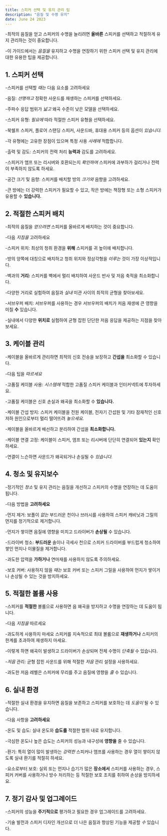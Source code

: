 ```yaml
---
title: 스피커 선택 및 유지 관리 팁
description: "음질 및 수명 유지"
date: June 24 2023
---
```


-최적의 음질을 얻고 스피커의 수명을 늘리려면 **올바른** 스피커를 선택하고 적절하게 유지 관리하는 것이 중요합니다. 


-이 가이드에서는 _음질을_ 유지하고 수명을 연장하기 위한 스피커 선택 및 유지 관리에 대한 유용한 팁을 제공합니다.

## 1. 스피커 선택
-스피커를 선택할 _때는_ 다음 요소를 고려하세요

-음질: _선명하고_ 정확한 사운드를 재생하는 스피커를 선택하세요. 


-주파수 응답 범위가 _넓고_ 왜곡 수준이 낮은 모델을 선택하세요.

-스피커 유형: _필요에_ 따라 적절한 스피커 유형을 선택하세요. 


-북쉘프 스피커, 플로어 스탠딩 스피커, 사운드바, 휴대용 스피커 등의 옵션이 _있습니다._ 

-각 유형에는 고유한 장점이 있으며 특정 사용 _사례에_ 적합합니다.

-출력 및 감도: 스피커의 전력 처리 **능력과** 감도를 고려하세요. 


-스피커가 앰프 또는 리시버와 호환되는지 _확인하여_ 스피커에 과부하가 걸리거나 전력이 부족하지 않도록 하세요.

-공간 크기 및 음향: 스피커를 배치할 방의 _크기와_ 음향을 고려하세요. 


-큰 방에는 더 강력한 스피커가 필요할 수 있고, 작은 방에는 책장형 또는 소형 스피커가 유용할 수 **있습니다.**

## 2. 적절한 스피커 배치
-최적의 음질을 _얻으려면_ 스피커를 올바르게 배치하는 것이 중요합니다. 


-다음 _지침을_ 고려하세요

-스피커 위치: 최상의 청취 환경을 **위해** 스피커를 귀 높이에 배치합니다. 


-방의 양쪽에 대칭으로 배치하고 청취 위치와 정삼각형을 _이루는_ 것이 가장 이상적입니다.

-벽과의 **거리:** 스피커를 벽에서 멀리 배치하여 사운드 반사 및 저음 축적을 최소화합니다. 


-다양한 거리로 실험하여 음질과 _실내_ 미관 사이의 최적의 균형을 찾아보세요.

-서브우퍼 배치: 서브우퍼를 사용하는 경우 서브우퍼의 배치가 저음 재생에 큰 영향을 미칠 **수** 있습니다. 


-실내에서 다양한 **위치로** 실험하여 균형 잡힌 단단한 저음 응답을 제공하는 지점을 찾아보세요.

## 3. 케이블 관리
-케이블을 올바르게 관리하면 최적의 신호 전송을 보장하고 **간섭을** 최소화할 수 있습니다. 


-다음 팁을 _따르세요_

-고품질 케이블 사용: _시스템에_ 적합한 고품질 스피커 케이블과 인터커넥트에 투자하세요. 


-고품질 케이블은 신호 손실과 왜곡을 최소화할 수 **있습니다.**

-케이블 간섭 방지: 스피커 케이블을 전원 케이블, 전자기 간섭원 및 기타 잠재적인 신호 저하 원인으로부터 멀리 떨어뜨려 _놓으세요._ 

-케이블을 올바르게 배선하고 분리하여 간섭을 **최소화합니다.**

-케이블 연결 고정: 케이블이 스피커, 앰프 또는 리시버에 단단히 연결되어 **있는지** 확인하세요. 


-연결이 느슨하면 사운드가 왜곡되거나 손실될 수 _있습니다._

## 4. 청소 및 유지보수
-정기적인 _청소_ 및 유지 관리는 음질을 개선하고 스피커의 수명을 연장하는 데 도움이 됩니다. 


-다음 방법을 **고려하세요**

-먼지 제거: 보풀이 _없는_ 부드러운 천이나 브러시를 사용하여 스피커 캐비닛과 그릴의 먼지를 정기적으로 제거합니다. 


-먼지가 쌓이면 음질에 영향을 미치고 드라이버가 **손상될** 수 있습니다.

-드라이버 청소: **부드러운** 솔이나 극세사 천으로 스피커 드라이버를 부드럽게 청소하여 쌓인 먼지나 이물질을 제거합니다. 


-과도한 압력을 **가하거나** 연마재를 사용하지 않도록 주의하세요.

-보호 커버: 사용하지 않을 _때는_ 보호 커버 또는 스피커 그릴을 사용하여 먼지가 쌓이거나 손상될 수 있는 것을 방지하세요.

## 5. 적절한 볼륨 사용
-스피커를 **적절한** 볼륨으로 사용하면 음 왜곡을 방지하고 수명을 연장하는 데 도움이 됩니다. 


-다음 _지침을_ 따르세요

-과도하게 사용하지 마세요 스피커를 지속적으로 최대 볼륨으로 **재생하거나** 스피커의 한계를 초과하여 재생하지 마세요. 


-이렇게 하면 왜곡이 발생하고 드라이버가 손상되며 전체 수명이 _단축될_ 수 있습니다.

-_저음_ 관리: 균형 잡힌 사운드를 위해 적절한 _저음_ 관리 설정을 사용하세요. 


-과도한 저음 레벨은 스피커에 무리를 주고 음질에 영향을 _줄_ 수 있습니다.

## 6. 실내 환경
-적절한 실내 환경을 유지하면 음질을 보존하고 스피커를 보호하는 데 _도움이_ 될 수 있습니다. 


-다음 사항을 **고려하세요**

-온도 및 습도: 실내 온도와 **습도를** 적절한 범위 내로 유지합니다. 


-극심한 온도나 높은 습도는 스피커의 성능과 내구성에 **영향을** 줄 수 있습니다.

-환기: 특히 열이 많이 발생하는 _강력한_ 스피커나 앰프를 사용하는 경우 열이 쌓이지 않도록 실내 환기를 적절히 하세요.

-요소로부터 보호: 실외 또는 먼지나 습기가 많은 **장소에서** 스피커를 사용하는 경우, 스피커 커버를 사용하거나 방수 처리하는 등 적절한 보호 조치를 취하여 손상을 방지하세요.

## 7. 정기 감사 및 업그레이드
-스피커의 성능을 **주기적으로** 평가하고 필요한 경우 업그레이드를 고려하세요. 


-기술 발전과 스피커 디자인 개선으로 더 나은 음질과 향상된 기능을 제공할 _수_ 있습니다.